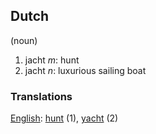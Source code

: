 ==Dutch==
(noun)

# jacht ''m'': hunt
# jacht ''n'': luxurious sailing boat

===Translations===

[[English]]: [[hunt]] (1), [[yacht]] (2)